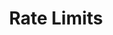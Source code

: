 ---
title: "Rate Limits"
description: "Zyvik implements rate limit by default to prevent abuse and ensure fair usage for each user."
---